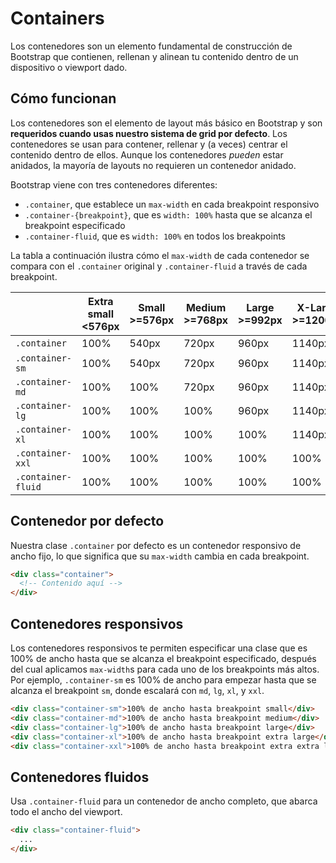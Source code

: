 
<Meta title="Layout/Container" />

# Containers

Los contenedores son un elemento fundamental de construcción de Bootstrap que contienen, rellenan y alinean tu contenido dentro de un dispositivo o viewport dado.

## Cómo funcionan

Los contenedores son el elemento de layout más básico en Bootstrap y son **requeridos cuando usas nuestro sistema de grid por defecto**. Los contenedores se usan para contener, rellenar y (a veces) centrar el contenido dentro de ellos. Aunque los contenedores _pueden_ estar anidados, la mayoría de layouts no requieren un contenedor anidado.

Bootstrap viene con tres contenedores diferentes:

- `.container`, que establece un `max-width` en cada breakpoint responsivo
- `.container-{breakpoint}`, que es `width: 100%` hasta que se alcanza el breakpoint especificado
- `.container-fluid`, que es `width: 100%` en todos los breakpoints

La tabla a continuación ilustra cómo el `max-width` de cada contenedor se compara con el `.container` original y `.container-fluid` a través de cada breakpoint.

<div style={{ textAlign: 'center' }}>
  <table>
  <thead>
    <tr>
      <th></th>
      <th>Extra small &lt;576px</th>
      <th>Small &gt;=576px</th>
      <th>Medium &gt;=768px</th>
      <th>Large &gt;=992px</th>
      <th>X-Large &gt;=1200px</th>
      <th>XX-Large &gt;=1400px</th>
    </tr>
  </thead>
  <tbody>
    <tr>
      <td><code>.container</code></td>
      <td>100%</td>
      <td>540px</td>
      <td>720px</td>
      <td>960px</td>
      <td>1140px</td>
      <td>1320px</td>
    </tr>
    <tr>
      <td><code>.container-sm</code></td>
      <td>100%</td>
      <td>540px</td>
      <td>720px</td>
      <td>960px</td>
      <td>1140px</td>
      <td>1320px</td>
    </tr>
    <tr>
      <td><code>.container-md</code></td>
      <td>100%</td>
      <td>100%</td>
      <td>720px</td>
      <td>960px</td>
      <td>1140px</td>
      <td>1320px</td>
    </tr>
    <tr>
      <td><code>.container-lg</code></td>
      <td>100%</td>
      <td>100%</td>
      <td>100%</td>
      <td>960px</td>
      <td>1140px</td>
      <td>1320px</td>
    </tr>
    <tr>
      <td><code>.container-xl</code></td>
      <td>100%</td>
      <td>100%</td>
      <td>100%</td>
      <td>100%</td>
      <td>1140px</td>
      <td>1320px</td>
    </tr>
    <tr>
      <td><code>.container-xxl</code></td>
      <td>100%</td>
      <td>100%</td>
      <td>100%</td>
      <td>100%</td>
      <td>100%</td>
      <td>1320px</td>
    </tr>
    <tr>
      <td><code>.container-fluid</code></td>
      <td>100%</td>
      <td>100%</td>
      <td>100%</td>
      <td>100%</td>
      <td>100%</td>
      <td>100%</td>
    </tr>
  </tbody>
</table>
</div>

## Contenedor por defecto

Nuestra clase `.container` por defecto es un contenedor responsivo de ancho fijo, lo que significa que su `max-width` cambia en cada breakpoint.

```html
<div class="container">
  <!-- Contenido aquí -->
</div>
```

## Contenedores responsivos

Los contenedores responsivos te permiten especificar una clase que es 100% de ancho hasta que se alcanza el breakpoint especificado, después del cual aplicamos `max-width`s para cada uno de los breakpoints más altos. Por ejemplo, `.container-sm` es 100% de ancho para empezar hasta que se alcanza el breakpoint `sm`, donde escalará con `md`, `lg`, `xl`, y `xxl`.

```html
<div class="container-sm">100% de ancho hasta breakpoint small</div>
<div class="container-md">100% de ancho hasta breakpoint medium</div>
<div class="container-lg">100% de ancho hasta breakpoint large</div>
<div class="container-xl">100% de ancho hasta breakpoint extra large</div>
<div class="container-xxl">100% de ancho hasta breakpoint extra extra large</div>
```

## Contenedores fluidos

Usa `.container-fluid` para un contenedor de ancho completo, que abarca todo el ancho del viewport.

```html
<div class="container-fluid">
  ...
</div>
```